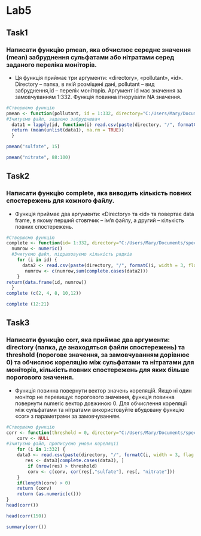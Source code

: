 # Lab5
## Task1
### Написати функцію pmean, яка обчислює середнє значення (mean) забруднення сульфатами або нітратами серед заданого переліка моніторів.
*  Ця функція приймає три аргументи: «directory», «pollutant», «id». Directory – папка, в якій розміщені дані, pollutant – вид забруднення,id – перелік моніторів. Аргумент id має значення за замовчуванням 1:332. Функція повинна ігнорувати NA значення. 
```{r}
#Створюємо функцію
pmean <- function(pollutant, id = 1:332, directory="C:/Users/Mary/Documents/specdata") {
#Зчитуємо файл, задаємо забруднювач
  data1 = lapply(id, function(i) read.csv(paste(directory, "/", formatC(i,width = 3, flag = "0"), ".csv", sep=""))[[pollutant]])
  return (mean(unlist(data1), na.rm = TRUE))
  }

pmean("sulfate", 15)
```
```{r}
pmean("nitrate", 88:100)
```

## Task2
### Написати функцію complete, яка виводить кількість повних спостережень для кожного файлу. 
*  Функція приймає два аргументи: «Directory» та «id» та повертає data frame, в якому перший стовпчик – ім’я файлу, а другий – кількість повних спостережень. 
```{r}
#Створюємо функцію
complete <- function(id= 1:332, directory="C:/Users/Mary/Documents/specdata"){
  numrow <- numeric()
  #Зчитуємо файл, підраховуємо кількість рядків
    for (i in id) { 
      data2 <- read.csv(paste(directory, "/", formatC(i, width = 3, flag = "0"),  ".csv", sep = ""))
       numrow <- c(numrow,sum(complete.cases(data2)))
    }
return(data.frame(id, numrow))
  }
complete (c(2, 4, 8, 10,12))
```

```{r}
complete (12:21)
```

## Task3
### Написати функцію corr, яка приймає два аргументи: directory (папка, де знаходяться файли спостережень) та threshold (порогове значення, за замовчуванням дорівнює 0) та обчислює кореляцію між сульфатами та нітратами для моніторів, кількість повних спостережень для яких більше порогового значення. 
* Функція повинна повернути вектор значень кореляцій. Якщо ні один монітор не перевищує порогового значення, функція повинна повернути numeric вектор довжиною 0. Для обчислення кореляції між сульфатами та нітратами використовуйте вбудовану функцію  «cor» з параметрами за замовчуванням.
```{r}
#Створюємо функцію
corr <- function(threshold = 0, directory="C:/Users/Mary/Documents/specdata") {
    corv <- NULL
#Зчитуємо файл, прописуємо умови кореляції
    for (i in 1:332) {
    data3 <- read.csv(paste(directory, "/", formatC(i, width = 3, flag = "0"),".csv", sep = ""))
       res <- data3[complete.cases(data3), ]
        if (nrow(res) > threshold)
        corv <- c(corv, cor(res[,"sulfate"], res[, "nitrate"]))
    }
    if(length(corv) > 0)
    return (corv)
    return (as.numeric(c()))
}
head(corr())
```

```{r}
head(corr(150))
```

```{r}
summary(corr())
```

